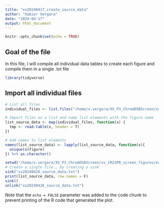 ```yaml
---
title: "xv20240417_create_source_data"
author: "Xabier Vergara"
date: "2024-04-17"
output: html_document
---
```


```r
knitr::opts_chunk$set(echo = TRUE)
```

## Goal of the file

In this file, I will compile all individual data tables to create each figure and compile them in a single .txt file

```r
library(tidyverse)
```

## Import all individual files
```r
# List all files
individual_files <- list.files("/home/x.vergara/XV_P3_ChromDSBScreen/xv_CRISPR_screen_figures/export/xv20220117_paper_figure_short/source_data/", full.names = T)

# Import files as a list and name list elements with the figure name
list_source_data <- map(individual_files, function(x) {
  tmp <- read.table(x, header = T)
})

# Add names to list elements
names(list_source_data) <- lapply(list_source_data, function(x){
  unique(x$figure)
}) %>% as.character()
```

```r
setwd("/home/x.vergara/XV_P3_ChromDSBScreen/xv_CRISPR_screen_figures/export/xv20220117_paper_figure_short/source_data")
# Create a single file., by creating a sink
sink("xv20240426_source_data.txt")
print(list_source_data, row.names = F)
sink()
unlink("xv20240426_source_data.txt")

```

Note that the `echo = FALSE` parameter was added to the code chunk to prevent printing of the R code that generated the plot.
